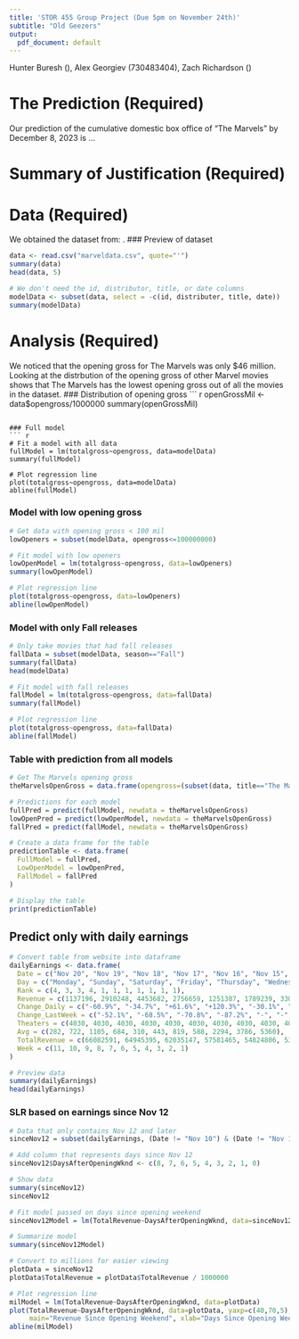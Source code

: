 ```yaml
---
title: 'STOR 455 Group Project (Due 5pm on November 24th)'
subtitle: "Old Geezers"
output:
  pdf_document: default
---
```


Hunter Buresh (), Alex Georgiev (730483404), Zach Richardson ()

# The Prediction (Required)
Our prediction of the cumulative domestic box office of "The Marvels" by December 8, 2023 is ...

# Summary of Justification (Required) 


# Data (Required)
We obtained the dataset from: <FILL IN URL HERE>.
### Preview of dataset
``` r
data <- read.csv("marveldata.csv", quote="'")
summary(data)
head(data, 5)

# We don't need the id, distributor, title, or date columns
modelData <- subset(data, select = -c(id, distributer, title, date))
summary(modelData)
```


# Analysis (Required)
We noticed that the opening gross for The Marvels was only $46 million. Looking at the distrbution of the opening gross of other Marvel movies shows that The Marvels has the lowest opening gross out of all the movies in the dataset.
### Distribution of opening gross
``` r
openGrossMil <- data$opengross/1000000
summary(openGrossMil)
```

### Full model
``` r
# Fit a model with all data
fullModel = lm(totalgross~opengross, data=modelData)
summary(fullModel)

# Plot regression line
plot(totalgross~opengross, data=modelData)
abline(fullModel)
```

### Model with low opening gross
``` r
# Get data with opening gross < 100 mil
lowOpeners = subset(modelData, opengross<=100000000)

# Fit model with low openers
lowOpenModel = lm(totalgross~opengross, data=lowOpeners)
summary(lowOpenModel)

# Plot regression line
plot(totalgross~opengross, data=lowOpeners)
abline(lowOpenModel)
```

### Model with only Fall releases
``` r
# Only take movies that had fall releases
fallData = subset(modelData, season=="Fall")
summary(fallData)
head(modelData)

# Fit model with fall releases
fallModel = lm(totalgross~opengross, data=fallData)
summary(fallModel)

# Plot regression line
plot(totalgross~opengross, data=fallData)
abline(fallModel)
```

### Table with prediction from all models
``` r
# Get The Marvels opening gross
theMarvelsOpenGross = data.frame(opengross=(subset(data, title=="The Marvels"))$opengross)

# Predictions for each model
fullPred = predict(fullModel, newdata = theMarvelsOpenGross)
lowOpenPred = predict(lowOpenModel, newdata = theMarvelsOpenGross)
fallPred = predict(fallModel, newdata = theMarvelsOpenGross)

# Create a data frame for the table
predictionTable <- data.frame(
  FullModel = fullPred,
  LowOpenModel = lowOpenPred,
  FallModel = fallPred
)

# Display the table
print(predictionTable)
```


## Predict only with daily earnings
``` r
# Convert table from website into dataframe
dailyEarnings <- data.frame(
  Date = c("Nov 20", "Nov 19", "Nov 18", "Nov 17", "Nov 16", "Nov 15", "Nov 14", "Nov 13", "Nov 12", "Nov 11", "Nov 10"),
  Day = c("Monday", "Sunday", "Saturday", "Friday", "Thursday", "Wednesday", "Tuesday", "Monday", "Sunday", "Saturday", "Friday"),
  Rank = c(4, 3, 3, 4, 1, 1, 1, 1, 1, 1, 1),
  Revenue = c(1137196, 2910248, 4453682, 2756659, 1251387, 1789239, 3300946, 2372375, 9247703, 15260052, 21603104),
  Change_Daily = c("-60.9%", "-34.7%", "+61.6%", "+120.3%", "-30.1%", "-45.8%", "+39.1%", "-74.3%", "-39.4%", "-29.4%", "-"),
  Change_LastWeek = c("-52.1%", "-68.5%", "-70.8%", "-87.2%", "-", "-", "-", "-", "-", "-", "-"),
  Theaters = c(4030, 4030, 4030, 4030, 4030, 4030, 4030, 4030, 4030, 4030, 4030),
  Avg = c(282, 722, 1105, 684, 310, 443, 819, 588, 2294, 3786, 5360),
  TotalRevenue = c(66082591, 64945395, 62035147, 57581465, 54824806, 53573419, 51784180, 48483234, 46110859, 36863156, 21603104),
  Week = c(11, 10, 9, 8, 7, 6, 5, 4, 3, 2, 1)
)

# Preview data
summary(dailyEarnings)
head(dailyEarnings)
```

### SLR based on earnings since Nov 12
``` r
# Data that only contains Nov 12 and later
sinceNov12 = subset(dailyEarnings, (Date != "Nov 10") & (Date != "Nov 11")) 

# Add column that represents days since Nov 12
sinceNov12$DaysAfterOpeningWknd <- c(8, 7, 6, 5, 4, 3, 2, 1, 0)

# Show data
summary(sinceNov12)
sinceNov12

# Fit model passed on days since opening weekend
sinceNov12Model = lm(TotalRevenue~DaysAfterOpeningWknd, data=sinceNov12)

# Summarize model
summary(sinceNov12Model)

# Convert to millions for easier viewing
plotData = sinceNov12
plotData$TotalRevenue = plotData$TotalRevenue / 1000000

# Plot regression line
milModel = lm(TotalRevenue~DaysAfterOpeningWknd, data=plotData)
plot(TotalRevenue~DaysAfterOpeningWknd, data=plotData, yaxp=c(40,70,5), ylim=c(40, 70),
     main="Revenue Since Opening Weekend", xlab="Days Since Opening Weekend", ylab="Total Revenue")
abline(milModel)
```

